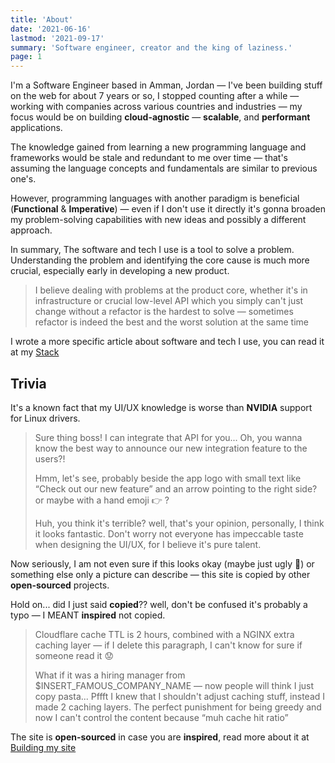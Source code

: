 ```yaml
---
title: 'About'
date: '2021-06-16'
lastmod: '2021-09-17'
summary: 'Software engineer, creator and the king of laziness.'
page: 1
---
```


I'm a Software Engineer based in Amman, Jordan — I've been building stuff on the web for about 7 years or so, I stopped counting after a while — working with companies across various countries and industries — my focus would be on building **cloud-agnostic** — **scalable**, and **performant** applications.

The knowledge gained from learning a new programming language and frameworks would be stale and redundant to me over time — that's assuming the language concepts and fundamentals are similar to previous one's.

However, programming languages with another paradigm is beneficial (**Functional** & **Imperative**) — even if I don't use it directly it's gonna broaden my problem-solving capabilities with new ideas and possibly a different approach.

In summary, The software and tech I use is a tool to solve a problem. Understanding the problem and identifying the core cause is much more crucial, especially early in developing a new product.

> I believe dealing with problems at the product core, whether it's in infrastructure or crucial low-level API which you simply can't just change without a refactor is the hardest to solve — sometimes refactor is indeed the best and the worst solution at the same time

I wrote a more specific article about software and tech I use, you can read it at my [Stack](/writing/stack)

## Trivia

It's a known fact that my UI/UX knowledge is worse than **NVIDIA** support for Linux drivers.

> Sure thing boss! I can integrate that API for you... Oh, you wanna know the best way to announce our new integration feature to the users?!
>
> Hmm, let's see, probably beside the app logo with small text like “Check out our new feature” and an arrow pointing to the right side? or maybe with a hand emoji 👉 ?
>
> Huh, you think it's terrible? well, that's your opinion, personally, I think it looks fantastic. Don't worry not everyone has impeccable taste when designing the UI/UX, for I believe it's pure talent.

Now seriously, I am not even sure if this looks okay (maybe just ugly 🤔) or something else only a picture can describe — this site is copied by other **open-sourced** projects.

Hold on... did I just said **copied**?? well, don't be confused it's probably a typo — I MEANT **inspired** not copied.

> Cloudflare cache TTL is 2 hours, combined with a NGINX extra caching layer — if I delete this paragraph, I can't know for sure if someone read it 😟
>
> What if it was a hiring manager from $INSERT_FAMOUS_COMPANY_NAME — now people will think I just copy pasta... Pffft I knew that I shouldn't adjust caching stuff, instead I made 2 caching layers. The perfect punishment for being greedy and now I can't control the content because “muh cache hit ratio”

The site is **open-sourced** in case you are **inspired**, read more about it at [Building my site](/writing/building-my-site)
